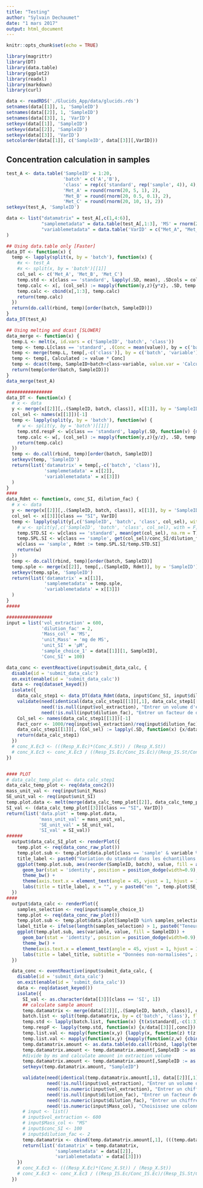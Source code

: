 ```yaml
---
title: "Testing"
author: "Sylvain Dechaumet"
date: "1 mars 2017"
output: html_document
---
```


```r
knitr::opts_chunk$set(echo = TRUE)
```

```r
library(magrittr)
library(DT)
library(data.table)
library(ggplot2)
library(readxl)
library(markdown)
library(curl)
```

```r
data <- readRDS('./Glucids_App/data/glucids.rds')
setnames(data[[1]], 1, 'SampleID')
setnames(data[[2]], 1, 'SampleID')
setnames(data[[3]], 1, 'VarID')
setkeyv(data[[1]], 'SampleID')
setkeyv(data[[2]], 'SampleID')
setkeyv(data[[3]], 'VarID')
setcolorder(data[[1]], c('SampleID', data[[3]][,VarID]))
```


## Concentration calculation in samples
```r
test_A <- data.table('SampleID' = 1:20,
                     'batch' = c('A','B'),
                     'class' = rep(c('standard', rep('sample', 4)), 4), 
                     'Met_A' = round(rnorm(20, 5, 1), 2), 
                     'Met_B' = round(rnorm(20, 0.5, 0.1), 2),
                     'Met_C' = round(rnorm(20, 10, 1), 2))
setkeyv(test_A, 'SampleID')

data <- list("datamatrix" = test_A[,c(1,4:6)],
             "samplemetadata" = data.table(test_A[,1:3], 'MS' = rnorm(20, 10, 1)),
             "variablemetadata" = data.table('VarID' = c("Met_A", "Met_B", "Met_C"), 'class' = c("Glucide", "SI", "Glucide"), 'conc' = c(100,100,100))
)

## Using data.table only [Faster]
data_DT <- function(x) {
  temp <- lapply(split(x, by = 'batch'), function(x) {
    #x <- test_A
    #x <- split(x, by = 'batch')[[1]]
    col_sel <- c('Met_A', 'Met_B', 'Met_C')
    temp.std <- x[class == 'standard', lapply(.SD, mean), .SDcols = col_sel]
    temp.calc <- x[, (col_sel) := mapply(function(y,z){y*z}, .SD, temp.std, SIMPLIFY = F), .SDcols = col_sel]
    temp.calc <- cbind(x[,1:3], temp.calc)
    return(temp.calc)
  })
  return(do.call(rbind, temp)[order(batch, SampleID)])
}
data_DT(test_A)

## Using melting and dcast [SLOWER]
data_merge <- function(x) {
  temp.L <- melt(x, id.vars = c('SampleID', 'batch', 'class'))
  temp <- temp.L[class == 'standard', .(Conc = mean(value)), by = c('batch', 'class', 'variable')]
  temp <- merge(temp.L, temp[,-c('class')], by = c('batch', 'variable'))
  temp <- temp[, Calculated := value * Conc]
  temp <- dcast(temp, SampleID+batch+class~variable, value.var = 'Calculated')
  return(temp[order(batch, SampleID)])
}
data_merge(test_A)


```

```r

#################
data_DT <- function(x) {
  # x <- data
  y <- merge(x[[2]][,.(SampleID, batch, class)], x[[1]], by = 'SampleID')
  col_sel <- names(x[[1]])[-1]
  temp <- lapply(split(y, by = 'batch'), function(w) {
    # w <- split(y, by = 'batch')[[1]]
    temp.std.respF <- w[class == 'standard', lapply(.SD, function(v) {mean(v, na.rm = T)}), .SDcols = col_sel]/x[[3]][,conc]
    temp.calc <- w[, (col_sel) := mapply(function(y,z){y/z}, .SD, temp.std.respF, SIMPLIFY = F), .SDcols = col_sel]
    return(temp.calc)
  })
  temp <- do.call(rbind, temp)[order(batch, SampleID)]
  setkeyv(temp, 'SampleID')
  return(list('datamatrix' = temp[,-c('batch', 'class')],
              'samplemetadata' = x[[2]],
              'variablemetadata' = x[[3]])
  )
}
####
data_Rdmt <- function(x, conc_SI, dilution_fac) {
  # x <- data
  y <- merge(x[[2]][,.(SampleID, batch, class)], x[[1]], by = 'SampleID')
  col_sel <- x[[3]][class == "SI", VarID]
  temp <- lapply(split(y[,c('SampleID', 'batch', 'class', col_sel), with = F], by = 'batch'), function(w) {
    # w <- split(y[,c('SampleID', 'batch', 'class', col_sel), with = F], by = 'batch')[[1]]
    temp.STD.SI <- w[class == 'standard', mean(get(col_sel), na.rm = T)]/x[[3]][VarID == col_sel, conc]
    temp.SPL.SI <- w[class == 'sample', get(col_sel)/conc_SI/dilution_fac]
    w[class == 'sample', Rdmt := temp.SPL.SI/temp.STD.SI]
    return(w)
  })
  temp <- do.call(rbind, temp)[order(batch, SampleID)]
  temp.sple <- merge(x[[2]], temp[,.(SampleID, Rdmt)], by = 'SampleID')
  setkeyv(temp.sple, 'SampleID')
  return(list('datamatrix' = x[[1]],
              'samplemetadata' = temp.sple,
              'variablemetadata' = x[[3]])
  )
}
#####

#################
input = list('vol_extraction' = 600,
             'dilution_fac' = 2,
             'Mass_col' = 'MS',
             'unit_Mass' = 'mg de MS',
             'unit_SI' = 'µM',
             'sample_choice_1' = data[[1]][1, SampleID],
             'Conc_SI' = 100)

data_conc <- eventReactive(input$submit_data_calc, {
  disable(id = 'submit_data_calc')
  on.exit(enable(id = 'submit_data_calc'))
  data <- req(dataset_keyed())
  isolate({
    data_calc_step1 <- data_DT(data_Rdmt(data, input$Conc_SI, input$dilution_fac))
    validate(need(identical(data_calc_step1[[1]][,1], data_calc_step1[[2]][,1]), "Problème dans la fonction 'data_conc', contacter le développeur."),
             need(!is.null(input$vol_extraction), "Entrer un volume d'extraction"),
             need(!is.null(input$dilution_fac), "Entrer un facteur de dilution"))
    Col_sel <- names(data_calc_step1[[1]])[-1]
    Fact_corr <- 1000/req(input$vol_extraction)/req(input$dilution_fac)
    data_calc_step1[[1]][, (Col_sel) := lapply(.SD, function(x) {x/data_calc_step1[[2]][,get(req(input$Mass_col))]*Fact_corr}), .SDcols = Col_sel]
    return(data_calc_step1)
  })
  # conc_X.Ec3 <- (((Resp_X.Ec)*(Conc_X.St)) / (Resp_X.St))
  # conc_X.Ec3 <- conc_X.Ec3 / ((Resp_IS.Ec/Conc_IS.Ec)/(Resp_IS.St/Conc_IS.St))
})


#### PLOT
# data_calc_temp_plot <- data_calc_step1
data_calc_temp_plot <- req(data_conc2())
mass_unit_val <- req(input$unit_Mass)
SE_unit_val <- req(input$unit_SI)
temp.plot.data <- melt(merge(data_calc_temp_plot[[2]], data_calc_temp_plot[[1]], by = 'SampleID'), id.vars = names(data_calc_temp_plot[[2]]))
SI_val <- (data_calc_temp_plot[[3]][class == "SI", VarID])
return(list('data.plot' = temp.plot.data,
            'mass_unit_val' = mass_unit_val,
            'SE_unit_val' = SE_unit_val,
            'SI_val' = SI_val))
######
  output$data_calc_SI_plot <- renderPlot({
    temp.plot <- req(data_conc_raw_plot())
    temp.plot.sub <- temp.plot$data.plot[class == 'sample' & variable %in% temp.plot$SI_val]
    title_label <- paste0("Variation du standard dans les échantillons (", temp.plot$SI_val, ")")
    ggplot(temp.plot.sub, aes(reorder(SampleID, batch), value, fill = as.factor(batch))) +
      geom_bar(stat = 'identity', position = position_dodge(width=0.9), color = 'black') +
      theme_bw() +
      theme(axis.text.x = element_text(angle = 45, vjust = 1, hjust = 1)) +
      labs(title = title_label, x = "", y = paste0("en ", temp.plot$SE_unit_val, " / ", temp.plot$mass_unit_val))
  })
####
  output$data_calc <- renderPlot({
    samples_selection <- req(input$sample_choice_1)
    temp.plot <- req(data_conc_raw_plot())
    temp.plot.sub <- temp.plot$data.plot[SampleID %in% samples_selection]
    label_title <- ifelse(length(samples_selection) > 1, paste0("Teneurs dans les échantillons : ", paste(samples_selection, sep = "", collapse = ", ")), paste0("Teneurs dans l'échantillon : ", paste(samples_selection)))
    ggplot(temp.plot.sub, aes(variable, value, fill = SampleID)) +
      geom_bar(stat = 'identity', position = position_dodge(width=0.9), color = 'black') +
      theme_bw() +
      theme(axis.text.x = element_text(angle = 45, vjust = 1, hjust = 1)) +
      labs(title = label_title, subtitle = "Données non-normalisées", x = "", y = paste0("en ", temp.plot$SE_unit_val, " / ", temp.plot$mass_unit_val))
  })


```

```r
  data_conc <- eventReactive(input$submit_data_calc, {
    disable(id = 'submit_data_calc')
    on.exit(enable(id = 'submit_data_calc'))
    data <- req(dataset_keyed())
    isolate({
      SI_val <- as.character(data[[3]][class == 'SI', 1])
      ## calculate sample amount
      temp.datamatrix <- merge(data[[2]][,.(SampleID, batch, class)], data[[1]], by = 'SampleID')
      batch.list <- split(temp.datamatrix, by = c('batch', 'class'), flatten = F)
      temp.std <- lapply(batch.list, function(x) {t(x$standard[,-c(1:3)][, lapply(.SD, function(x) {mean(x, na.rm = T)})])})
      temp.respF <- lapply(temp.std, function(x) {x/data[[3]][,conc]})
      temp.list.val <- mapply(function(x,y) {lapply(x, function(z) t(z[,-c(1:3)])/y[,1])}, batch.list, temp.respF, SIMPLIFY = F)
      temp.list.val <- mapply(function(x,y) {mapply(function(z,w) {cbind(z[,1:3], t(w))}, x, y, SIMPLIFY = F)}, batch.list, temp.list.val, SIMPLIFY = F)
      temp.datamatrix.amount <- as.data.table(do.call(rbind, lapply(temp.list.val, function(x) do.call(rbind, x))), keep.rownames = F)[,-c('batch', 'class')]
      temp.datamatrix.amount <- temp.datamatrix.amount[,SampleID := as.character(SampleID)]
      #divide by ms and calculate amount in extraction volume
      temp.datamatrix.amount <- temp.datamatrix.amount[,SampleID := as.character(SampleID)]
      setkeyv(temp.datamatrix.amount, "SampleID")

      validate(need(identical(temp.datamatrix.amount[,1], data[[2]][,1]), "Problème dans la fonction 'data_conc', contacter le développeur."),
               need(!is.null(input$vol_extraction), "Entrer un volume d'extraction"),
               need(!is.numeric(input$vol_extraction), "Entrer un chiffre pour le volume d'extraction"),
               need(!is.null(input$dilution_fac), "Entrer un facteur de dilution"),
               need(!is.numeric(input$dilution_fac), "Entrer un chiffre pour le facteur de dilution"),
               need(!is.numeric(input$Mass_col), "Choisissez une colonne contenant les masses de départ"))
      # input <- list()
      # input$vol_extraction <- 600
      # input$Mass_col <- "MS"
      # input$conc_SI <- 100
      # input$dilution_fac <- 2
      temp.datamatrix <- cbind(temp.datamatrix.amount[,1], (((temp.datamatrix.amount[,-1]/data[[2]][,get(as.character(input$Mass_col))])*1000/as.numeric(input$vol_extraction))/as.numeric(input$dilution_fac)))
      return(list('datamatrix' = temp.datamatrix,
                  'samplemetadata' = data[[2]],
                  'variablemetadata' = data[[3]]))
    })
    # conc_X.Ec3 <- (((Resp_X.Ec)*(Conc_X.St)) / (Resp_X.St))
    # conc_X.Ec3 <- conc_X.Ec3 / ((Resp_IS.Ec/Conc_IS.Ec)/(Resp_IS.St/Conc_IS.St))
  })
```

